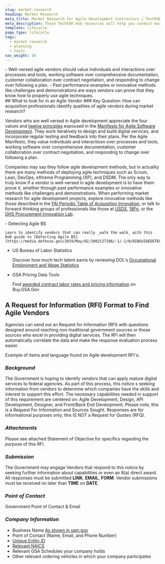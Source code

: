 ```yaml
---
slug: market-research
heading: Market Research
meta_title: Market Research for Agile Development Contractors | TechFAR Hub
meta_description: These TechFAR Hub resources will help you conduct market research to learn about agile and discover agile development contractors.
template: lifecycle
page_type: lifecycle
tags:
  - market research
  - planning
  - tools
nav_weight: 30
---
```

<Summary>
- Well-versed agile vendors should value individuals and interactions over processes and tools, working software over comprehensive documentation, customer collaboration over contract negotiation, and responding to change over following a plan.
- Past performance examples or innovative methods like challenges and demonstrations are ways vendors can prove that they know how to properly use agile techniques.
</Summary>
## What to look for in an Agile Vendor
### Key Question: How can acquisition professionals identify qualities of agile vendors during market research?

Vendors who are well versed in Agile development appreciate the four values and [twelve principles](https://agilemanifesto.org/principles.html) espoused in the [Manifesto for Agile Software Development](https://agilemanifesto.org/). They work iteratively to design and build digital services, and incorporate regular testing and feedback into their plans. Per the Agile Manifesto, they value individuals and interactiosn over processes and tools, working software over comprehensive documentation, customer collaboration over contract negotiation, and responding to change over following a plan. 

Companies may say they follow agile development methods, but in actuality there are many methods of deploying agile techniques such as Scrum, Lean, DevOps, eXtreme Programming (XP), and DSDM. The only way to truly know if a vendor is well-versed in agile development is to have them prove it, whether through past performance examples or innovative methods like challenges and demonstrations. When performing market research for agile development projects, explore innovative methods like those described in the [FAI Periodic Table of Acquisition Innovation](https://www.fai.gov/periodic-table), or talk to forward-thinking groups of professionals like those at [USDS](https://www.usds.gov/), [18Fn](https://18f.gsa.gov/), or the [DHS Procurement Innovation Lab](https://www.dhs.gov/pil).

<ExternalResources heading="Additional resources" media="/assets/img/ux-indonesia-8mikJ83LmSQ-unsplash.jpg" media_alt="People working together">
- Detecting Agile BS

    Learn to identify vendors that can really _walk the walk_ with this DoD guide to [Detecting Agile BS](https://media.defense.gov/2019/May/02/2002127286/-1/-1/0/DIBGUIDEDETECTINGAGILEBS.PDF)

- US Bureau of Labor Statistics

    Discover how much tech talent earns by reviewing DOL's [Occupational Employment and Wage Statistics](https://www.bls.gov/oes/tables.htm#IDX701)

- GSA Pricing Data Tools

    Find [awarded contract labor rates and pricing information](https://buy.gsa.gov/pricing/) on Buy.GSA.Gov

</ExternalResources>

## A Request for Information (RFI) Format to Find Agile Vendors

Agencies can send out an Request for Information (RFI) with questions designed around reaching non-traditional government sources or those sources who excel in providing digital services. The RFI will then automatically correlate the data and make the response evaluation process easier.

Example of items and language found on Agile development RFI's:

### _Background_

The Government is hoping to identify vendors that can apply mature digital services to federal agencies. As part of this process, this notice s seeking information from vendors to determine which companies have the skills and interest to support this effort. The necessary capabilities needed in support of this requirement are centered on: Agile Development, Design, API Development, Designer, and Front/Back End Development. Please note, this is a Request For Information and Sources Sought. Responses are for informational purposes only; this IS NOT a Request for Quotes (RFQ).

### _Attachments_
Please see attached Statement of Objective for specifics regarding the purpose of this RFI.

### _Submission_
The Government may engage Vendors that respond to this notice by seeking further information about capabilities or even an 8(a) direct award. All responses must be submitted **LINK**, **EMAIL**, **FORM**. Vendor submissions must be received no later than **TIME** on **DATE**.

### _Point of Contact_
Government Point of Contact & Email

### _Company Information_

- Business Name [As shown in sam.gov](https://sam.gov/content/home)
- Point of Contact (Name, Email, and Phone Number)
- [Unique Entity ID](https://sam.gov/content/entity-registration)
- [Relevant NAICS](https://www.naics.com/search/)
- Relevant GSA Schedules your company holds
- Other relevant ordering vehicles in which your company participates


